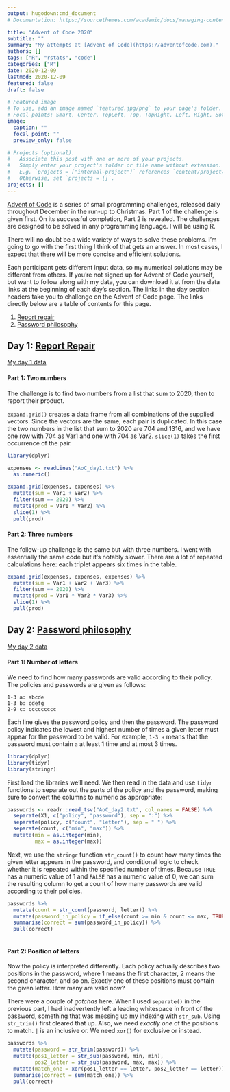 ```yaml
---
output: hugodown::md_document
# Documentation: https://sourcethemes.com/academic/docs/managing-content/

title: "Advent of Code 2020"
subtitle: ""
summary: "My attempts at [Advent of Code](https://adventofcode.com)."
authors: []
tags: ["R", "rstats", "code"]
categories: ["R"]
date: 2020-12-09
lastmod: 2020-12-09
featured: false
draft: false

# Featured image
# To use, add an image named `featured.jpg/png` to your page's folder.
# Focal points: Smart, Center, TopLeft, Top, TopRight, Left, Right, BottomLeft, Bottom, BottomRight.
image:
  caption: ""
  focal_point: ""
  preview_only: false

# Projects (optional).
#   Associate this post with one or more of your projects.
#   Simply enter your project's folder or file name without extension.
#   E.g. `projects = ["internal-project"]` references `content/project/deep-learning/index.md`.
#   Otherwise, set `projects = []`.
projects: []
---
```


[Advent of Code](https://adventofcode.com) is a series of small programming challenges, released daily throughout December in the run-up to Christmas. Part 1 of the challenge is given first. On its successful completion, Part 2 is revealed. The challenges are designed to be solved in any programming language. I will be using R. 

There will no doubt be a wide variety of ways to solve these problems. I'm going to go with the first thing I think of that gets an answer. In most cases, I expect that there will be more concise and efficient solutions.

Each participant gets different input data, so my numerical solutions may be different from others. If you're not signed up for Advent of Code yourself, but want to follow along with my data, you can download it at from the data links at the beginning of each day's section. The links in the day section headers take you to challenge on the Advent of Code page. The links directly below are a table of contents for this page.

1. <a href="#day1">Report repair</a> 
2. <a href="#day2">Password philosophy</a>

<p><a id='day1'></a></p>

## Day 1: [Report Repair](https://adventofcode.com/2020/day/1)

[My day 1 data](https://ellakaye.rbind.io/post/advent-of-code-2020/AoC_day1.txt)

#### Part 1: Two numbers

The challenge is to find two numbers from a list that sum to 2020, then to report their product.

`expand.grid()` creates a data frame from all combinations of the supplied vectors. Since the vectors are the same, each pair is duplicated. In this case the two numbers in the list that sum to 2020 are 704 and 1316, and we have one row with 704 as Var1 and one with 704 as Var2. `slice(1)` takes the first occurrence of the pair.

```r
library(dplyr)

expenses <- readLines("AoC_day1.txt") %>%
  as.numeric()

expand.grid(expenses, expenses) %>% 
  mutate(sum = Var1 + Var2) %>%
  filter(sum == 2020) %>%
  mutate(prod = Var1 * Var2) %>%
  slice(1) %>%
  pull(prod)
```

#### Part 2: Three numbers

The follow-up challenge is the same but with three numbers. I went with essentially the same code but it's notably slower. There are a lot of repeated calculations here: each triplet appears six times in the table.

```r
expand.grid(expenses, expenses, expenses) %>% 
  mutate(sum = Var1 + Var2 + Var3) %>%
  filter(sum == 2020) %>%
  mutate(prod = Var1 * Var2 * Var3) %>%
  slice(1) %>%
  pull(prod)
```

<p><a id='day2'></a></p>

## Day 2: [Password philosophy](https://adventofcode.com/2020/day/2)

[My day 2 data](https://ellakaye.rbind.io/post/advent-of-code-2020/AoC_day2.txt)

#### Part 1: Number of letters

We need to find how many passwords are valid according to their policy. The policies and passwords are given as follows:

```
1-3 a: abcde
1-3 b: cdefg
2-9 c: ccccccccc
```

Each line gives the password policy and then the password. The password policy indicates the lowest and highest number of times a given letter must appear for the password to be valid. For example, `1-3 a` means that the password must contain `a` at least 1 time and at most 3 times.

```r
library(dplyr)
library(tidyr)
library(stringr)
```

First load the libraries we'll need. We then read in the data and use `tidyr` functions to separate out the parts of the policy and the password, making sure to convert the columns to numeric as appropriate:

```r
passwords <- readr::read_tsv("AoC_day2.txt", col_names = FALSE) %>%
  separate(X1, c("policy", "password"), sep = ":") %>%
  separate(policy, c("count", "letter"), sep = " ") %>%
  separate(count, c("min", "max")) %>%
  mutate(min = as.integer(min),
         max = as.integer(max))
```

Next, we use the `stringr` function `str_count()` to count how many times the given letter appears in the password, and conditional logic to check whether it is repeated within the specified number of times. Because `TRUE` has a numeric value of 1 and `FALSE` has a numeric value of 0, we can sum the resulting column to get a count of how many passwords are valid according to their policies.

```r
passwords %>%
  mutate(count = str_count(password, letter)) %>%
  mutate(password_in_policy = if_else(count >= min & count <= max, TRUE, FALSE)) %>%
  summarise(correct = sum(password_in_policy)) %>%
  pull(correct)
  
```

#### Part 2: Position of letters

Now the policy is interpreted differently. Each policy actually describes two positions in the password, where 1 means the first character, 2 means the second character, and so on. Exactly one of these positions must contain the given letter. How many are valid now?

There were a couple of *gotchas* here. When I used `separate()` in the previous part, I had inadvertently left a leading whitespace in front of the password, something that was messing up my indexing with `str_sub`. Using `str_trim()` first cleared that up. Also, we need *exactly one* of the positions to match. `|` is an inclusive or. We need `xor()` for exclusive or instead.

```r
passwords %>%
  mutate(password = str_trim(password)) %>%
  mutate(pos1_letter = str_sub(password, min, min),
         pos2_letter = str_sub(password, max, max)) %>%
  mutate(match_one = xor(pos1_letter == letter, pos2_letter == letter)) %>%
  summarise(correct = sum(match_one)) %>%
  pull(correct) 
```

<p><a id='day3'></a></p>

